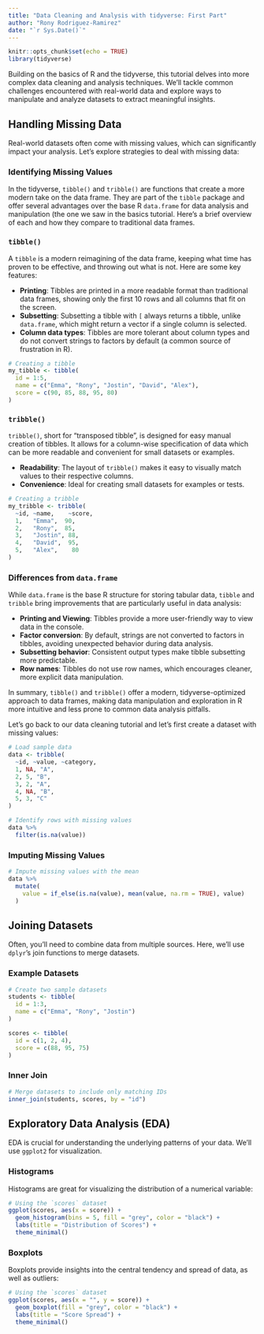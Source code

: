 ```yaml
---
title: "Data Cleaning and Analysis with tidyverse: First Part"
author: "Rony Rodriguez-Ramirez"
date: "`r Sys.Date()`"
---
```


```r
knitr::opts_chunk$set(echo = TRUE)
library(tidyverse)
```

Building on the basics of R and the tidyverse, this tutorial delves into more complex data cleaning and analysis techniques. We'll tackle common challenges encountered with real-world data and explore ways to manipulate and analyze datasets to extract meaningful insights.

## Handling Missing Data

Real-world datasets often come with missing values, which can significantly impact your analysis. Let's explore strategies to deal with missing data:

### Identifying Missing Values


In the tidyverse, `tibble()` and `tribble()` are functions that create a more modern take on the data frame. They are part of the `tibble` package and offer several advantages over the base R `data.frame` for data analysis and manipulation (the one we saw in the basics tutorial. Here's a brief overview of each and how they compare to traditional data frames.

### `tibble()`

A `tibble` is a modern reimagining of the data frame, keeping what time has proven to be effective, and throwing out what is not. Here are some key features:

- **Printing**: Tibbles are printed in a more readable format than traditional data frames, showing only the first 10 rows and all columns that fit on the screen.
- **Subsetting**: Subsetting a tibble with `[` always returns a tibble, unlike `data.frame`, which might return a vector if a single column is selected.
- **Column data types**: Tibbles are more tolerant about column types and do not convert strings to factors by default (a common source of frustration in R).

```r
# Creating a tibble
my_tibble <- tibble(
  id = 1:5,
  name = c("Emma", "Rony", "Jostin", "David", "Alex"),
  score = c(90, 85, 88, 95, 80)
)
```

### `tribble()`

`tribble()`, short for "transposed tibble", is designed for easy manual creation of tibbles. It allows for a column-wise specification of data which can be more readable and convenient for small datasets or examples.

- **Readability**: The layout of `tribble()` makes it easy to visually match values to their respective columns.
- **Convenience**: Ideal for creating small datasets for examples or tests.

```r
# Creating a tribble
my_tribble <- tribble(
  ~id, ~name,    ~score,
  1,   "Emma",  90,
  2,   "Rony",  85,
  3,   "Jostin", 88,
  4,   "David",  95,
  5,   "Alex",    80
)
```

### Differences from `data.frame`

While `data.frame` is the base R structure for storing tabular data, `tibble` and `tribble` bring improvements that are particularly useful in data analysis:

- **Printing and Viewing**: Tibbles provide a more user-friendly way to view data in the console.
- **Factor conversion**: By default, strings are not converted to factors in tibbles, avoiding unexpected behavior during data analysis.
- **Subsetting behavior**: Consistent output types make tibble subsetting more predictable.
- **Row names**: Tibbles do not use row names, which encourages cleaner, more explicit data manipulation.

In summary, `tibble()` and `tribble()` offer a modern, tidyverse-optimized approach to data frames, making data manipulation and exploration in R more intuitive and less prone to common data analysis pitfalls.

Let's go back to our data cleaning tutorial and let's first create a dataset with missing values:

```r
# Load sample data
data <- tribble(
  ~id, ~value, ~category,
  1, NA, "A",
  2, 5, "B",
  3, 2, "A",
  4, NA, "B",
  5, 3, "C"
)

# Identify rows with missing values
data %>% 
  filter(is.na(value))
```

### Imputing Missing Values

```r
# Impute missing values with the mean
data %>% 
  mutate(
    value = if_else(is.na(value), mean(value, na.rm = TRUE), value)
  )
```

## Joining Datasets

Often, you'll need to combine data from multiple sources. Here, we'll use `dplyr`'s join functions to merge datasets.

### Example Datasets

```r
# Create two sample datasets
students <- tibble(
  id = 1:3,
  name = c("Emma", "Rony", "Jostin")
)

scores <- tibble(
  id = c(1, 2, 4),
  score = c(88, 95, 75)
)
```

### Inner Join

```r
# Merge datasets to include only matching IDs
inner_join(students, scores, by = "id")
```

## Exploratory Data Analysis (EDA)

EDA is crucial for understanding the underlying patterns of your data. We'll use `ggplot2` for visualization.

### Histograms

Histograms are great for visualizing the distribution of a numerical variable:

```r
# Using the `scores` dataset
ggplot(scores, aes(x = score)) +
  geom_histogram(bins = 5, fill = "grey", color = "black") +
  labs(title = "Distribution of Scores") +
  theme_minimal()
```

### Boxplots

Boxplots provide insights into the central tendency and spread of data, as well as outliers:

```r
# Using the `scores` dataset
ggplot(scores, aes(x = "", y = score)) +
  geom_boxplot(fill = "grey", color = "black") +
  labs(title = "Score Spread") +
  theme_minimal()
```


